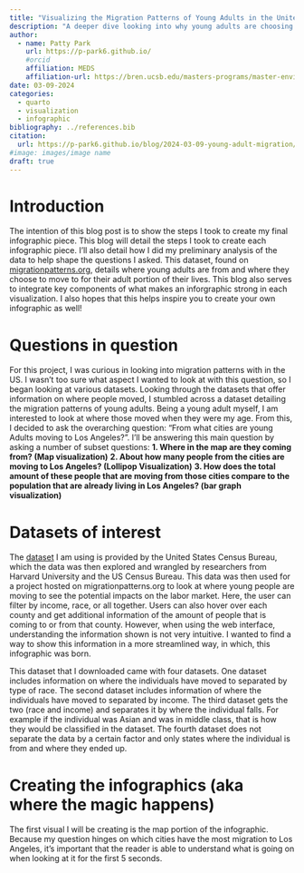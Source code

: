 ```yaml
---
title: "Visualizing the Migration Patterns of Young Adults in the United States"
description: "A deeper dive looking into why young adults are choosing to live in Los Angeles"
author:
  - name: Patty Park
    url: https://p-park6.github.io/
    #orcid
    affiliation: MEDS
    affiliation-url: https://bren.ucsb.edu/masters-programs/master-environmental-data-science
date: 03-09-2024
categories: 
  - quarto
  - visualization
  - infographic
bibliography: ../references.bib
citation: 
  url: https://p-park6.github.io/blog/2024-03-09-young-adult-migration/
#image: images/image name
draft: true
---
```


# Introduction

The intention of this blog post is to show the steps I took to create my final infographic piece. This blog will detail the steps I took to create each infographic piece. I'll also detail how I did my preliminary analysis of the data to help shape the questions I asked. This dataset, found on [migrationpatterns.org](www.migrationpatterns.org), details where young adults are from and where they choose to move to for their adult portion of their lives. This blog also serves to integrate key components of what makes an inforgraphic strong in each visualization. I also hopes that this helps inspire you to create your own infographic as well!

# Questions in question

For this project, I was curious in looking into migration patterns with in the US. I wasn’t too sure what aspect I wanted to look at with this question, so I began looking at various datasets. Looking through the datasets that offer information on where people moved, I stumbled across a dataset detailing the migration patterns of young adults. Being a young adult myself, I am interested to look at where those moved when they were my age. From this, I decided to ask the overarching question: “From what cities are young Adults moving to Los Angeles?”. I’ll be answering this main question by asking a number of subset questions: 
**1. Where in the map are they coming from? (Map visualization)**
**2. About how many people from the cities are moving to Los Angeles? (Lollipop Visualization)**
**3. How does the total amount of these people that are moving from those cities compare to the population that are already living in Los Angeles? (bar graph visualization)**


# Datasets of interest

The [dataset](https://data.migrationpatterns.org/MigrationPatternsData.zip) I am using is provided by the United States Census Bureau, which the data was then explored and wrangled by researchers from Harvard University and the US Census Bureau. This data was then used for a project hosted on migrationpatterns.org to look at where young people are moving to see the potential impacts on the labor market. Here, the user can filter by income, race, or all together. Users can also hover over each county and get additional information of the amount of people that is coming to or from that county. However, when using the web interface, understanding the information shown is not very intuitive. I wanted to find a way to show this information in a more streamlined way, in which, this infographic was born.

This dataset that I downloaded came with four datasets. One dataset includes information on where the individuals have moved to separated by type of race. The second dataset includes information of where the individuals have moved to separated by income. The third dataset gets the two (race and income) and separates it by where the individual falls. For example if the individual was Asian and was in middle class, that is how they would be classified in the dataset. The fourth dataset does not separate the data by a certain factor and only states where the individual is from and where they ended up.


# Creating the infographics (aka where the magic happens)

The first visual I will be creating is the map portion of the infographic. Because my question hinges on which cities have the most migration to Los Angeles, it's important that the reader is able to understand what is going on when looking at it for the first 5 seconds.







